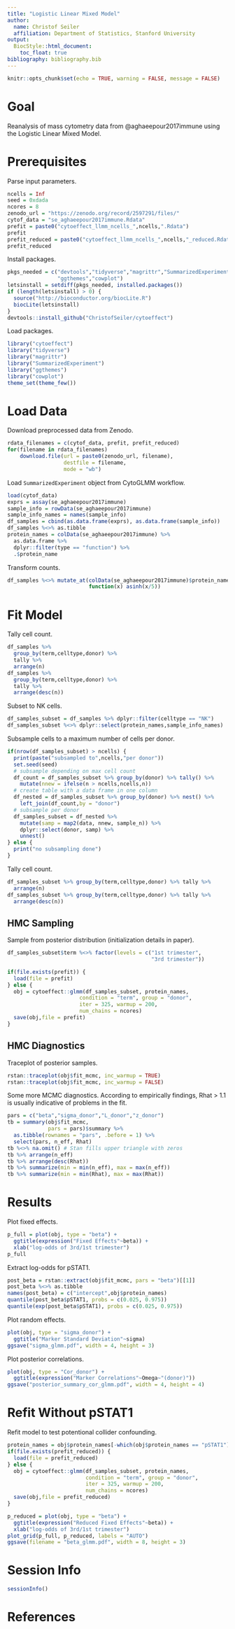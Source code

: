 ```yaml
---
title: "Logistic Linear Mixed Model"
author:
  name: Christof Seiler
  affiliation: Department of Statistics, Stanford University
output:
  BiocStyle::html_document:
    toc_float: true
bibliography: bibliography.bib
---
```


```r
knitr::opts_chunk$set(echo = TRUE, warning = FALSE, message = FALSE)
```

# Goal

Reanalysis of mass cytometry data from @aghaeepour2017immune using the Logistic Linear Mixed Model.

# Prerequisites

Parse input parameters.

```r
ncells = Inf
seed = 0xdada
ncores = 8
zenodo_url = "https://zenodo.org/record/2597291/files/"
cytof_data = "se_aghaeepour2017immune.Rdata"
prefit = paste0("cytoeffect_llmm_ncells_",ncells,".Rdata")
prefit
prefit_reduced = paste0("cytoeffect_llmm_ncells_",ncells,"_reduced.Rdata")
prefit_reduced
```

Install packages.

```r
pkgs_needed = c("devtools","tidyverse","magrittr","SummarizedExperiment",
                "ggthemes","cowplot")
letsinstall = setdiff(pkgs_needed, installed.packages())
if (length(letsinstall) > 0) {
  source("http://bioconductor.org/biocLite.R")
  biocLite(letsinstall)
}
devtools::install_github("ChristofSeiler/cytoeffect")
```

Load packages.

```r
library("cytoeffect")
library("tidyverse")
library("magrittr")
library("SummarizedExperiment")
library("ggthemes")
library("cowplot")
theme_set(theme_few())
```

# Load Data

Download preprocessed data from Zenodo.

```r
rdata_filenames = c(cytof_data, prefit, prefit_reduced)
for(filename in rdata_filenames)
    download.file(url = paste0(zenodo_url, filename), 
                  destfile = filename,
                  mode = "wb")
```

Load ``SummarizedExperiment`` object from CytoGLMM workflow.

```r
load(cytof_data)
exprs = assay(se_aghaeepour2017immune)
sample_info = rowData(se_aghaeepour2017immune)
sample_info_names = names(sample_info)
df_samples = cbind(as.data.frame(exprs), as.data.frame(sample_info))
df_samples %<>% as.tibble
protein_names = colData(se_aghaeepour2017immune) %>% 
  as.data.frame %>% 
  dplyr::filter(type == "function") %>%
  .$protein_name
```

Transform counts.

```r
df_samples %<>% mutate_at(colData(se_aghaeepour2017immune)$protein_name, 
                          function(x) asinh(x/5))
```

# Fit Model

Tally cell count.

```r
df_samples %>% 
  group_by(term,celltype,donor) %>% 
  tally %>% 
  arrange(n)
df_samples %>% 
  group_by(term,celltype,donor) %>% 
  tally %>% 
  arrange(desc(n))
```

Subset to NK cells.

```r
df_samples_subset = df_samples %>% dplyr::filter(celltype == "NK")
df_samples_subset %<>% dplyr::select(protein_names,sample_info_names)
```

Subsample cells to a maximum number of cells per donor.

```r
if(nrow(df_samples_subset) > ncells) {
  print(paste("subsampled to",ncells,"per donor"))
  set.seed(seed)
  # subsample depending on max cell count
  df_count = df_samples_subset %>% group_by(donor) %>% tally() %>%
    mutate(nnew = ifelse(n > ncells,ncells,n))
  # create table with a data frame in one column
  df_nested = df_samples_subset %>% group_by(donor) %>% nest() %>%
    left_join(df_count,by = "donor")
  # subsample per donor
  df_samples_subset = df_nested %>%
    mutate(samp = map2(data, nnew, sample_n)) %>%
    dplyr::select(donor, samp) %>%
    unnest()
} else {
  print("no subsampling done")
}
```

Tally cell count.

```r
df_samples_subset %>% group_by(term,celltype,donor) %>% tally %>% 
  arrange(n)
df_samples_subset %>% group_by(term,celltype,donor) %>% tally %>% 
  arrange(desc(n))
```

## HMC Sampling

Sample from posterior distribution (initialization details in paper).

```r
df_samples_subset$term %<>% factor(levels = c("1st trimester",
                                              "3rd trimester"))
```

```r
if(file.exists(prefit)) {
  load(file = prefit)
} else {
  obj = cytoeffect::glmm(df_samples_subset, protein_names, 
                       condition = "term", group = "donor",
                       iter = 325, warmup = 200, 
                       num_chains = ncores)
  save(obj,file = prefit)
}
```

## HMC Diagnostics

Traceplot of posterior samples.

```r
rstan::traceplot(obj$fit_mcmc, inc_warmup = TRUE)
rstan::traceplot(obj$fit_mcmc, inc_warmup = FALSE)
```

Some more MCMC diagnostics. According to empirically findings, Rhat > 1.1 is usually indicative of problems in the fit.

```r
pars = c("beta","sigma_donor","L_donor","z_donor")
tb = summary(obj$fit_mcmc, 
             pars = pars)$summary %>% 
  as.tibble(rownames = "pars", .before = 1) %>% 
  select(pars, n_eff, Rhat)
tb %<>% na.omit() # Stan fills upper triangle with zeros
tb %>% arrange(n_eff)
tb %>% arrange(desc(Rhat))
tb %>% summarize(min = min(n_eff), max = max(n_eff))
tb %>% summarize(min = min(Rhat), max = max(Rhat))
```

# Results

Plot fixed effects.

```r
p_full = plot(obj, type = "beta") + 
  ggtitle(expression("Fixed Effects"~beta)) +
  xlab("log-odds of 3rd/1st trimester")
p_full
```

Extract log-odds for pSTAT1.

```r
post_beta = rstan::extract(obj$fit_mcmc, pars = "beta")[[1]]
post_beta %<>% as.tibble
names(post_beta) = c("intercept",obj$protein_names)
quantile(post_beta$pSTAT1, probs = c(0.025, 0.975))
quantile(exp(post_beta$pSTAT1), probs = c(0.025, 0.975))
```

Plot random effects.

```r
plot(obj, type = "sigma_donor") + 
  ggtitle("Marker Standard Deviation"~sigma)
ggsave("sigma_glmm.pdf", width = 4, height = 3)
```

Plot posterior correlations.

```r
plot(obj, type = "Cor_donor") + 
  ggtitle(expression("Marker Correlations"~Omega~"(donor)"))
ggsave("posterior_summary_cor_glmm.pdf", width = 4, height = 4)
```

# Refit Without pSTAT1

Refit model to test potentional collider confounding.

```r
protein_names = obj$protein_names[-which(obj$protein_names == "pSTAT1")]
if(file.exists(prefit_reduced)) {
  load(file = prefit_reduced)
} else {
  obj = cytoeffect::glmm(df_samples_subset, protein_names, 
                         condition = "term", group = "donor",
                         iter = 325, warmup = 200, 
                         num_chains = ncores)
  save(obj,file = prefit_reduced)
}
```

```r
p_reduced = plot(obj, type = "beta") + 
  ggtitle(expression("Reduced Fixed Effects"~beta)) +
  xlab("log-odds of 3rd/1st trimester")
plot_grid(p_full, p_reduced, labels = "AUTO")
ggsave(filename = "beta_glmm.pdf", width = 8, height = 3)
```

# Session Info {.unnumbered}

```r
sessionInfo()
```

# References {.unnumbered}
